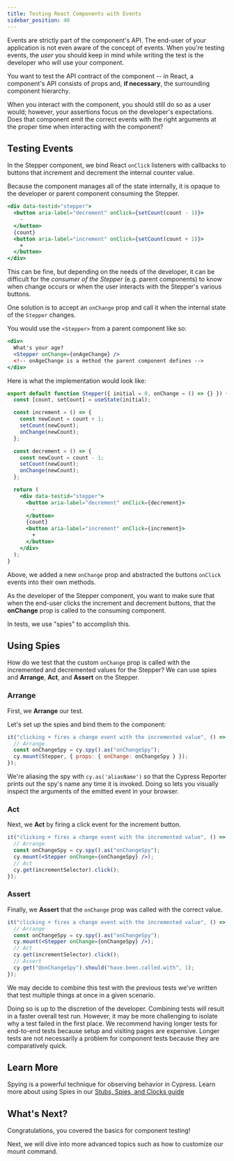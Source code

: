 ```yaml
---
title: Testing React Components with Events
sidebar_position: 40
---
```


Events are strictly part of the component's API. The end-user of your
application is not even aware of the concept of events. When you're testing
events, the _user_ you should keep in mind while writing the test is the
developer who will use your component.

You want to test the API contract of the component -- in React, a component's
API consists of props and, **if necessary**, the surrounding component
hierarchy.

When you interact with the component, you should still do so as a user would;
however, your assertions focus on the developer's expectations. Does that
component emit the correct events with the right arguments at the proper time
when interacting with the component?

## Testing Events

In the Stepper component, we bind React `onClick` listeners with callbacks to
buttons that increment and decrement the internal counter value.

Because the component manages all of the state internally, it is opaque to the
developer or parent component consuming the Stepper.

```jsx
<div data-testid="stepper">
  <button aria-label="decrement" onClick={setCount(count - 1)}>
    -
  </button>
  {count}
  <button aria-label="increment" onClick={setCount(count + 1)}>
    +
  </button>
</div>
```

This can be fine, but depending on the needs of the developer, it can be
difficult for the _consumer of the Stepper_ (e.g. parent components) to know
when change occurs or when the user interacts with the Stepper's various
buttons.

One solution is to accept an `onChange` prop and call it when the internal state
of the `Stepper` changes.

You would use the `<Stepper>` from a parent component like so:

```jsx
<div>
  What's your age?
  <Stepper onChange={onAgeChange} />
  <!-- onAgeChange is a method the parent component defines -->
</div>
```

Here is what the implementation would look like:

<Tabs>

<TabItem value="Stepper.jsx" active>

```jsx
export default function Stepper({ initial = 0, onChange = () => {} }) {
  const [count, setCount] = useState(initial);

  const increment = () => {
    const newCount = count + 1;
    setCount(newCount);
    onChange(newCount);
  };

  const decrement = () => {
    const newCount = count - 1;
    setCount(newCount);
    onChange(newCount);
  };

  return (
    <div data-testid="stepper">
      <button aria-label="decrement" onClick={decrement}>
        -
      </button>
      {count}
      <button aria-label="increment" onClick={increment}>
        +
      </button>
    </div>
  );
}
```

</TabItem>
</Tabs>

Above, we added a new `onChange` prop and abstracted the buttons `onClick`
events into their own methods.

As the developer of the Stepper component, you want to make sure that when the
end-user clicks the increment and decrement buttons, that the **onChange** prop
is called to the consuming component.

In tests, we use "spies" to accomplish this.

## Using Spies

How do we test that the custom `onChange` prop is called with the incremented
and decremented values for the Stepper? We can use spies and **Arrange**,
**Act**, and **Assert** on the Stepper.

### Arrange

First, we **Arrange** our test.

Let's set up the spies and bind them to the component:

<Tabs>
<TabItem value="Stepper.cy.jsx" active>

```jsx
it("clicking + fires a change event with the incremented value", () => {
  // Arrange
  const onChangeSpy = cy.spy().as("onChangeSpy");
  cy.mount(Stepper, { props: { onChange: onChangeSpy } });
});
```

</TabItem>
</Tabs>

<alert type="info">

We're aliasing the spy with `cy.as('aliasName')` so that the Cypress Reporter
prints out the spy's name any time it is invoked. Doing so lets you visually
inspect the arguments of the emitted event in your browser.

</alert>

### Act

Next, we **Act** by firing a click event for the increment button.

<Tabs>
<TabItem value="Stepper.cy.jsx" active>

```jsx
it("clicking + fires a change event with the incremented value", () => {
  // Arrange
  const onChangeSpy = cy.spy().as("onChangeSpy");
  cy.mount(<Stepper onChange={onChangeSpy} />);
  // Act
  cy.get(incrementSelector).click();
});
```

</TabItem>
</Tabs>

### Assert

Finally, we **Assert** that the `onChange` prop was called with the correct
value.

<Tabs>
<TabItem value="Stepper.cy.jsx" active>

```jsx
it("clicking + fires a change event with the incremented value", () => {
  // Arrange
  const onChangeSpy = cy.spy().as("onChangeSpy");
  cy.mount(<Stepper onChange={onChangeSpy} />);
  // Act
  cy.get(incrementSelector).click();
  // Assert
  cy.get("@onChangeSpy").should("have.been.called.with", 1);
});
```

</TabItem>
</Tabs>

We may decide to combine this test with the previous tests we've written that
test multiple things at once in a given scenario.

Doing so is up to the discretion of the developer. Combining tests will result
in a faster overall test run. However, it may be more challenging to isolate why
a test failed in the first place. We recommend having longer tests for
end-to-end tests because setup and visiting pages are expensive. Longer tests
are not necessarily a problem for component tests because they are comparatively
quick.

## Learn More

Spying is a powerful technique for observing behavior in Cypress. Learn more
about using Spies in our
[Stubs, Spies, and Clocks guide](/guides/guides/stubs-spies-and-clocks)

## What's Next?

Congratulations, you covered the basics for component testing!

Next, we will dive into more advanced topics such as how to customize our mount
command.
